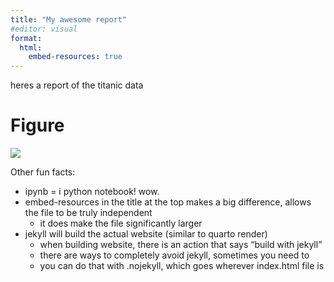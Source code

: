 ```yaml
---
title: "My awesome report"
#editor: visual
format:
  html:
    embed-resources: true
---
```


heres a report of the titanic data

# Figure

![](output/fig.png)

Other fun facts:

* ipynb = i python notebook! wow.
* embed-resources in the title at the top makes a big difference, allows the file to be truly independent
    * it does make the file significantly larger
* jekyll will build the actual website (similar to quarto render)
  * when building website, there is an action that says "build with jekyll"
  * there are ways to completely avoid jekyll, sometimes you need to
  * you can do that with .nojekyll, which goes wherever index.html file is